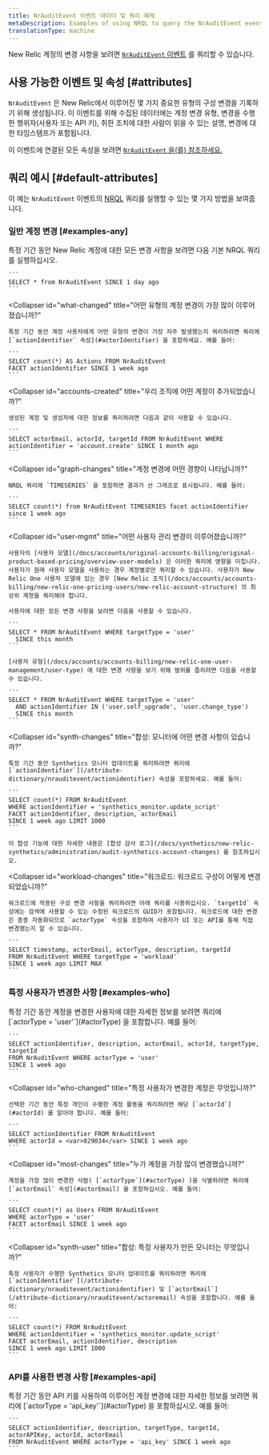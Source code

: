 ```yaml
---
title: NrAuditEvent 이벤트 데이터 및 쿼리 예제
metaDescription: Examples of using NRQL to query the NrAuditEvent event and attributes.
translationType: machine
---
```


New Relic 계정의 변경 사항을 보려면 [`NrAuditEvent` 이벤트](/docs/insights/use-insights-ui/manage-account-data/query-account-audit-logs-nrauditevent) 를 쿼리할 수 있습니다.

## 사용 가능한 이벤트 및 속성 [#attributes]

`NrAuditEvent` 은 New Relic에서 이루어진 몇 가지 중요한 유형의 구성 변경을 기록하기 위해 생성됩니다. 이 이벤트를 위해 수집된 데이터에는 계정 변경 유형, 변경을 수행한 행위자(사용자 또는 API 키), 취한 조치에 대한 사람이 읽을 수 있는 설명, 변경에 대한 타임스탬프가 포함됩니다.

이 이벤트에 연결된 모든 속성을 보려면 [`NrAuditEvent` 을(를) 참조하세요.](/attribute-dictionary/?event=NrAuditEvent)

## 쿼리 예시 [#default-attributes]

이 예는 `NrAuditEvent` 이벤트의 [NRQL](/docs/insights/nrql-new-relic-query-language/nrql-resources/nrql-syntax-components-functions#sel-since) 쿼리를 실행할 수 있는 몇 가지 방법을 보여줍니다.

### 일반 계정 변경 [#examples-any]

<CollapserGroup>
  <Collapser
    id="all-changes"
    title="New Relic 계정에 어떤 변경 사항이 있습니까?"
  >
    특정 기간 동안 New Relic 계정에 대한 모든 변경 사항을 보려면 다음 기본 NRQL 쿼리를 실행하십시오.

    ```
    SELECT * from NrAuditEvent SINCE 1 day ago
    ```
  </Collapser>

  <Collapser
    id="what-changed"
    title="어떤 유형의 계정 변경이 가장 많이 이루어졌습니까?"
  >
    특정 기간 동안 계정 사용자에게 어떤 유형의 변경이 가장 자주 발생했는지 쿼리하려면 쿼리에 [`actionIdentifier` 속성](#actorIdentifier) 을 포함하세요. 예를 들어:

    ```
    SELECT count(*) AS Actions FROM NrAuditEvent 
    FACET actionIdentifier SINCE 1 week ago
    ```
  </Collapser>

  <Collapser
    id="accounts-created"
    title="우리 조직에 어떤 계정이 추가되었습니까?"
  >
    생성된 계정 및 생성자에 대한 정보를 쿼리하려면 다음과 같이 사용할 수 있습니다.

    ```
    SELECT actorEmail, actorId, targetId FROM NrAuditEvent WHERE actionIdentifier = 'account.create' SINCE 1 month ago
    ```
  </Collapser>

  <Collapser
    id="graph-changes"
    title="계정 변경에 어떤 경향이 나타납니까?"
  >
    NRQL 쿼리에 `TIMESERIES` 을 포함하면 결과가 선 그래프로 표시됩니다. 예를 들어:

    ```
    SELECT count(*) from NrAuditEvent TIMESERIES facet actionIdentifier since 1 week ago
    ```
  </Collapser>

  <Collapser
    id="user-mgmt"
    title="어떤 사용자 관리 변경이 이루어졌습니까?"
  >
    사용자의 [사용자 모델](/docs/accounts/original-accounts-billing/original-product-based-pricing/overview-user-models) 은 이러한 쿼리에 영향을 미칩니다. 사용자가 원래 사용자 모델을 사용하는 경우 계정별로만 쿼리할 수 있습니다. 사용자가 New Relic One 사용자 모델에 있는 경우 [New Relic 조직](/docs/accounts/accounts-billing/new-relic-one-pricing-users/new-relic-account-structure) 의 최상위 계정을 쿼리해야 합니다.

    사용자에 대한 모든 변경 사항을 보려면 다음을 사용할 수 있습니다.

    ```
    SELECT * FROM NrAuditEvent WHERE targetType = 'user' 
      SINCE this month
    ```

    [사용자 유형](/docs/accounts/accounts-billing/new-relic-one-user-management/user-type) 에 대한 변경 사항을 보기 위해 범위를 좁히려면 다음을 사용할 수 있습니다.

    ```
    SELECT * FROM NrAuditEvent WHERE targetType = 'user' 
      AND actionIdentifier IN ('user.self_upgrade', 'user.change_type') 
      SINCE this month
    ```
  </Collapser>

  <Collapser
    id="synth-changes"
    title="합성: 모니터에 어떤 변경 사항이 있습니까?"
  >
    특정 기간 동안 Synthetics 모니터 업데이트를 쿼리하려면 쿼리에 [`actionIdentifier`](/attribute-dictionary/nrauditevent/actionidentifier) 속성을 포함하세요. 예를 들어:

    ```
    SELECT count(*) FROM NrAuditEvent 
    WHERE actionIdentifier = 'synthetics_monitor.update_script' 
    FACET actionIdentifier, description, actorEmail 
    SINCE 1 week ago LIMIT 1000
    ```

    이 합성 기능에 대한 자세한 내용은 [합성 감사 로그](/docs/synthetics/new-relic-synthetics/administration/audit-synthetics-account-changes) 를 참조하십시오.
  </Collapser>

  <Collapser
    id="workload-changes"
    title="워크로드: 워크로드 구성이 어떻게 변경되었습니까?"
  >
    워크로드에 적용된 구성 변경 사항을 쿼리하려면 아래 쿼리를 사용하십시오. `targetId` 속성에는 검색에 사용할 수 있는 수정된 워크로드의 GUID가 포함됩니다. 워크로드에 대한 변경은 종종 자동화되므로 `actorType` 속성을 포함하여 사용자가 UI 또는 API를 통해 직접 변경했는지 알 수 있습니다.

    ```
    SELECT timestamp, actorEmail, actorType, description, targetId 
    FROM NrAuditEvent WHERE targetType = 'workload' 
    SINCE 1 week ago LIMIT MAX
    ```
  </Collapser>
</CollapserGroup>

### 특정 사용자가 변경한 사항 [#examples-who]

<CollapserGroup>
  <Collapser
    id="events-users"
    title="사용자가 변경한 계정은 무엇입니까?"
  >
    특정 기간 동안 계정을 변경한 사용자에 대한 자세한 정보를 보려면 쿼리에 [`actorType = 'user'`](#actorType) 을 포함합니다. 예를 들어:

    ```
    SELECT actionIdentifier, description, actorEmail, actorId, targetType, targetId 
    FROM NrAuditEvent WHERE actorType = 'user' 
    SINCE 1 week ago
    ```
  </Collapser>

  <Collapser
    id="who-changed"
    title="특정 사용자가 변경한 계정은 무엇입니까?"
  >
    선택한 기간 동안 특정 개인이 수행한 계정 활동을 쿼리하려면 해당 [`actorId`](#actorId) 를 알아야 합니다. 예를 들어:

    ```
    SELECT actionIdentifier FROM NrAuditEvent 
    WHERE actorId = <var>829034</var> SINCE 1 week ago
    ```
  </Collapser>

  <Collapser
    id="most-changes"
    title="누가 계정을 가장 많이 변경했습니까?"
  >
    계정을 가장 많이 변경한 사람( [`actorType`](#actorType) )을 식별하려면 쿼리에 [`actorEmail` 속성](#actorEmail) 을 포함하십시오. 예를 들어:

    ```
    SELECT count(*) as Users FROM NrAuditEvent 
    WHERE actorType = 'user' 
    FACET actorEmail SINCE 1 week ago
    ```
  </Collapser>

  <Collapser
    id="synth-user"
    title="합성: 특정 사용자가 만든 모니터는 무엇입니까?"
  >
    특정 사용자가 수행한 Synthetics 모니터 업데이트를 쿼리하려면 쿼리에 [`actionIdentifier`](/attribute-dictionary/nrauditevent/actionidentifier) 및 [`actorEmail`](/attribute-dictionary/nrauditevent/actoremail) 속성을 포함합니다. 예를 들어:

    ```
    SELECT count(*) FROM NrAuditEvent 
    WHERE actionIdentifier = 'synthetics_monitor.update_script' 
    FACET actorEmail, actionIdentifier, description 
    SINCE 1 week ago LIMIT 1000
    ```
  </Collapser>
</CollapserGroup>

### API를 사용한 변경 사항 [#examples-api]

<CollapserGroup>
  <Collapser
    id="events-api-key"
    title="API 키를 사용하여 변경된 계정은 무엇입니까?"
  >
    특정 기간 동안 API 키를 사용하여 이루어진 계정 변경에 대한 자세한 정보를 보려면 쿼리에 [`actorType = 'api_key'`](#actorType) 을 포함하십시오. 예를 들어:

    ```
    SELECT actionIdentifier, description, targetType, targetId, actorAPIKey, actorId, actorEmail 
    FROM NrAuditEvent WHERE actorType = 'api_key' SINCE 1 week ago
    ```
  </Collapser>
</CollapserGroup>